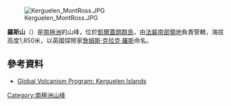 [[Image:Kerguelen_MontRoss.JPG|right]]

'''羅斯山'''（{{lang-en|Mont Ross}}）是[[南極洲|南極洲]]的山峰，位於[[凱爾蓋朗群島|凱爾蓋朗群島]]，由[[法屬南部領地|法屬南部領地]]負責管轄，海拔高度1,850米，以英國探險家[[詹姆斯·克拉克·羅斯|詹姆斯·克拉克·羅斯]]命名。

==參考資料==
* [http://www.volcano.si.edu/world/volcano.cfm?vnum=0304-02= Global Volcanism Program: Kerguelen Islands]

{{Antarctica-geo-stub}}
[[Category:南極洲山峰|Category:南極洲山峰]]